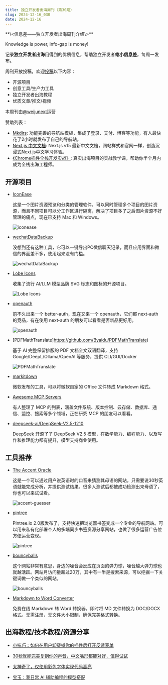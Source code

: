 ```yaml
---
title: 独立开发者出海周刊（第30期）
slug: 2024-12-16_030
date: 2024-12-16
---
```


<Aside showSponsor={0}>
**\<信息差——独立开发者出海周刊介绍\>**

Knowledge is power, info-gap is money!

记录**独立开发者出海**用得到的优质信息，帮助独立开发者**缩小信息差**，每周一发布。

周刊开放投稿，欢迎[投稿](https://github.com/weijunext/gap.weijunext.com/issues)以下内容：
- 开源项目
- 创意工具/生产力工具
- 独立开发者出海教程
- 优质文章/推文/视频

本周刊由[@weijunext](https://x.com/intent/follow?screen_name=weijunext)运营

赞助列表：
- [Mkdirs](https://mkdirs.com?via=share/): 功能完善的导航站模板，集成了登录、支付、博客等功能，有人最快花了2小时就发布了自己的导航站。
- [Next.js 中文文档](https://nextjscn.org/docs?utm_source=gap.weijunext.com): Next.js v15 最新中文文档，网站样式和官网一样，创造沉浸式Next.js中文学习体验。
- [《Chrome插件全栈开发实战》](https://ship.weijunext.com/): 真实出海项目的实战教学课，帮助你半个月内成为全栈出海工程师。
</Aside>

## 开源项目

- [IconEase](https://github.com/JiuRanYa/IconEase)

  这是一个图片资源预览和分类的管理软件，可以同时管理多个项目的图片资源，而且不同项目可以分工作区进行隔离，解决了项目多了之后图片资源不好管理的痛点，现在已支持 Mac 和 Windows。

  ![iconease](/assets/030/iconease.webp)

- [wechatDataBackup](https://github.com/git-jiadong/wechatDataBackup)

  没想到还有这种工具，它可以一键导出PC微信聊天记录，而且应用界面和微信的界面差不多，使用起来没有门槛。

  ![wechatDataBackup](/assets/030/webchatdatabackup.webp)

- [Lobe Icons](https://github.com/lobehub/lobe-icons)

  收集了流行 AI/LLM 模型品牌 SVG 标志和图标的开源项目。

  ![Lobe Icons](/assets/030/lobe-icons.webp)

- [openauth](https://github.com/openauthjs/openauth)

  前不久出来一个 better-auth，现在又来一个 openauth，它们都 next-auth 的竞品，有在使用 next-auth 的朋友可以看看是否新品更好用。
  
  ![openauth](/assets/030/openauth.webp)

- [PDFMathTranslate]https://github.com/Byaidu/PDFMathTranslate)

  基于 AI 完整保留排版的 PDF 文档全文双语翻译，支持 Google/DeepL/Ollama/OpenAI 等服务，提供 CLI/GUI/Docker

  ![PDFMathTranslate](/assets/030/pdfmathtranslate.gif)

- [markitdown](https://github.com/microsoft/markitdown)

  微软发布的工具，可以将微软自家的 Office 文件转成 Markdown 格式。

- [Awesome MCP Servers](https://github.com/appcypher/awesome-mcp-servers)

  有人整理了 MCP 的列表，涵盖文件系统、版本控制、云存储、数据库、通信、监控、搜索等多个领域，正在研究 MCP 的朋友可以看看。

- [deepseek-ai/DeepSeek-V2.5-1210](https://huggingface.co/deepseek-ai/DeepSeek-V2.5-1210)

  DeepSeek 开源了了 DeepSeek V2.5 模型，在数学能力、编程能力、以及写作和推理能力都有提升，模型支持商业使用。


## 工具推荐

- [The Accent Oracle](https://start.boldvoice.com/accent-guesser)

  这是一个可以通过用户说英语时的口音来猜测其母语的网站，只需要说30秒英语就能完成分析，并提供测试结果。很多人测试后都被成功检测出来母语了，你也可以来试试看。

  ![accent-guesser](/assets/030/accent-guesser.webp)

- [pintree](https://www.pintree.io/)

  Pintree.io 2.0版发布了，支持快速把浏览器书签变成一个专业的导航网站。可以用来私有化部署个人的多端同步书签资源分享网站，也做了很多运营广告位方便运营变现。

  ![pintree](/assets/030/pintree.webp)

- [bouncyballs](https://bouncyballs.org/)

  这个网站非常有意思，身边的噪音会反应在页面的弹力球，噪音越大弹力球也就越活跃。网站月访问量超过20万，其中有一半是搜索来源，可以挖掘一下关键词做一个类似的网站。

  ![bouncyballs](/assets/030/bouncyballs.webp)

- [Markdown to Word Converter](https://markdowntoword.net/)

  免费在线 Markdown 转 Word 转换器。即时将 MD 文件转换为 DOC/DOCX 格式。无需注册，无文件大小限制，确保完美格式转换。

## 出海教程/技术教程/资源分享

- [小技巧：如何在用户卸载掉你的插件后打开反馈表单](https://m.okjike.com/originalPosts/6753d0f0cbd927144e6909f2?s=eyJ1IjoiNThhMTFmNDg4OGYzZGIwMDE2MTAyZTVhIiwiZCI6Mn0%3D&utm_source=wechat_session)

- [30秒就能完美复刻你的声音，中文嘴形都能对好，值得试试](https://mp.weixin.qq.com/s/gLj-1HJgrWf3JPzCvLhDPw)

- [太神奇了，仅使用彩色字体实现代码高亮](https://mp.weixin.qq.com/s/_9NOy9vdcgJ9at_D42ecxg)

- [宝玉：我日常 AI 辅助编程的模型搭配](https://baoyu.io/blog/ai-assisted-coding-tools)
